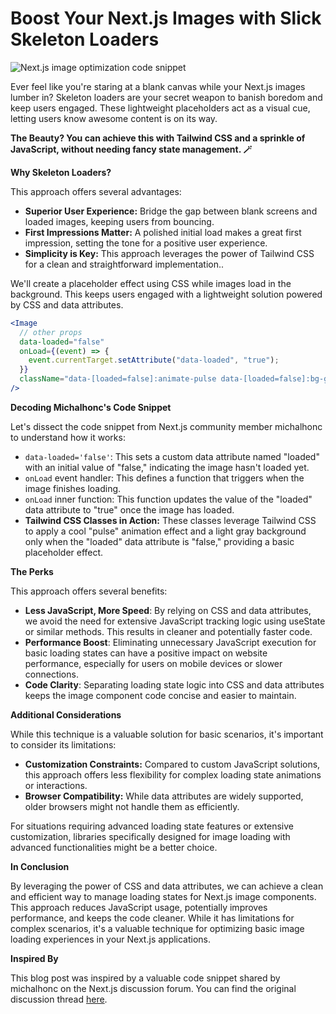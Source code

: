 # Boost Your Next.js Images with Slick Skeleton Loaders

![Next.js image optimization code snippet](https://res.cloudinary.com/di41jhirl/image/upload/v1712148760/nextjs-img-loader-snippet.png ' <span> Credit: <a href="https://github.com/vercel/next.js/discussions/35675#discussioncomment-8519222">@michalhonc</a> </span>')

Ever feel like you're staring at a blank canvas while your Next.js images lumber in? Skeleton loaders are your secret weapon to banish boredom and keep users engaged. These lightweight placeholders act as a visual cue, letting users know awesome content is on its way.

**The Beauty? You can achieve this with Tailwind CSS and a sprinkle of JavaScript, without needing fancy state management. 🪄**

**Why Skeleton Loaders?**

This approach offers several advantages:

- **Superior User Experience:** Bridge the gap between blank screens and loaded images, keeping users from bouncing.
- **First Impressions Matter:** A polished initial load makes a great first impression, setting the tone for a positive user experience.
- **Simplicity is Key:** This approach leverages the power of Tailwind CSS for a clean and straightforward implementation..

We'll create a placeholder effect using CSS while images load in the background. This keeps users engaged with a lightweight solution powered by CSS and data attributes.

```jsx
<Image
  // other props
  data-loaded="false"
  onLoad={(event) => {
    event.currentTarget.setAttribute("data-loaded", "true");
  }}
  className="data-[loaded=false]:animate-pulse data-[loaded=false]:bg-gray-100/10"
/>
```

**Decoding Michalhonc's Code Snippet**

Let's dissect the code snippet from Next.js community member michalhonc to understand how it works:

- `data-loaded='false'`: This sets a custom data attribute named "loaded" with an initial value of "false," indicating the image hasn't loaded yet.
- `onLoad` event handler: This defines a function that triggers when the image finishes loading.
- `onLoad` inner function: This function updates the value of the "loaded" data attribute to "true" once the image has loaded.
- **Tailwind CSS Classes in Action:** These classes leverage Tailwind CSS to apply a cool "pulse" animation effect and a light gray background only when the "loaded" data attribute is "false," providing a basic placeholder effect.

**The Perks**

This approach offers several benefits:

- **Less JavaScript, More Speed**: By relying on CSS and data attributes, we avoid the need for extensive JavaScript tracking logic using useState or similar methods. This results in cleaner and potentially faster code.
- **Performance Boost**: Eliminating unnecessary JavaScript execution for basic loading states can have a positive impact on website performance, especially for users on mobile devices or slower connections.
- **Code Clarity**: Separating loading state logic into CSS and data attributes keeps the image component code concise and easier to maintain.

**Additional Considerations**

While this technique is a valuable solution for basic scenarios, it's important to consider its limitations:

- **Customization Constraints:** Compared to custom JavaScript solutions, this approach offers less flexibility for complex loading state animations or interactions.
- **Browser Compatibility:** While data attributes are widely supported, older browsers might not handle them as efficiently.

For situations requiring advanced loading state features or extensive customization, libraries specifically designed for image loading with advanced functionalities might be a better choice.

**In Conclusion**

By leveraging the power of CSS and data attributes, we can achieve a clean and efficient way to manage loading states for Next.js image components. This approach reduces JavaScript usage, potentially improves performance, and keeps the code cleaner. While it has limitations for complex scenarios, it's a valuable technique for optimizing basic image loading experiences in your Next.js applications.

**Inspired By**

This blog post was inspired by a valuable code snippet shared by michalhonc on the Next.js discussion forum. You can find the original discussion thread [here](https://github.com/vercel/next.js/discussions/35675#discussioncomment-8519222).
